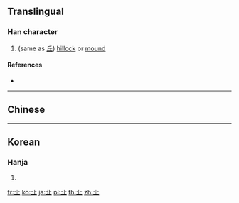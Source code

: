 {{character info/new}}
==Translingual==

===Han character===
{{Han char|rn=1|rad=一|as=04|sn=5|four=|canj=TM|ids=⿱[[卝]][[一]]}}

# (same as [[丘]]) [[hillock]] or [[mound]]

====References====
* {{Han ref|kx=0078.010|hdz=10015.030|uh=3400|ud=13312}}

----

==Chinese==
{{zh-see|丘|v}}

----

==Korean==

===Hanja===
{{ko-hanja|hangeul=구|rv=gu|mr=ku|y=kwu|eumhun=언덕|ehrv=eondeok|ehmr=ŏndŏk|ehy=entek}}

# {{defn|lang=ko|sort=一04}}

[[fr:㐀]]
[[ko:㐀]]
[[ja:㐀]]
[[pl:㐀]]
[[th:㐀]]
[[zh:㐀]]
